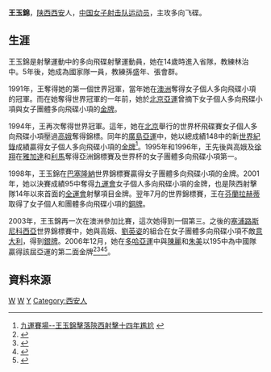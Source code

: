 '''王玉錦'''{{BD|1969年|4月27日}}，[[陕西|陕西]][[西安|西安]]人，[[中国国家射击队|中国女子射击队运动员]]，主攻多向飞碟。 

==生涯==
王玉錦是射擊運動中的多向飛碟射擊運動員，她在14歲時進入省隊，教練林治中。5年後，她成為國家隊一員，教練孫盛年、張會群。

1991年，王奪得她的第一個世界冠軍，當年她在[[澳洲|澳洲]]奪得女子個人多向飛碟小項的冠軍。而在她奪得世界冠軍的一年前，她於[[1990年亞洲運動會|北京亞運]]曾摘下女子個人多向飛碟小項與女子團體多向飛碟小項的[[金牌|金牌]]。

1994年，王再次奪得世界冠軍。這年，她在[[北京|北京]]舉行的世界杯飛碟賽女子個人多向飛碟小項壓過[[高娥|高娥]]奪得錦標。同年的[[1994年亞洲運動會|廣島亞運]]中，她以總成績148中的新[[世界紀錄|世界紀錄]]成績贏得女子個人多向飛碟小項的[[金牌|金牌]]<ref>[http://www.sportsonline.com.cn/GB/channel21/549/2447/2450/2504/20011108/45696.html 九運賽場--王玉錦擊落陝西射擊十四年尷尬] {{webarchive|url=https://web.archive.org/web/20070928002616/http://www.sportsonline.com.cn/GB/channel21/549/2447/2450/2504/20011108/45696.html |date=2007-09-28 }}</ref>。1995年和1996年，王先後與高娥及[[徐翔|徐翔]]在[[雅加達|雅加達]]和[[利馬|利馬]]奪得亞洲錦標賽及世界杯的女子團體多向飛碟小項第一。

1998年，王玉錦在[[巴塞隆納|巴塞隆納]]世界錦標賽贏得女子團體多向飛碟小項的金牌。2001年，她以決賽成績95中奪得[[九運會|九運會]]女子個人多向飛碟小項的金牌，也是陝西射擊隊14年以來首面的[[全運會|全運會]]射擊項目金牌。翌年7月的世界錦標賽，王在[[芬蘭|芬蘭]][[拉赫蒂|拉赫蒂]]取得了女子個人和團體多向飛碟小項的[[銅牌|銅牌]]。

2003年，王玉錦再一次在澳洲參加比賽，這次她得到一個第三。之後的[[塞浦路斯|塞浦路斯]][[尼科西亞|尼科西亞]]世界錦標賽中，她與高娥、[[劉英姿|劉英姿]]的組合在女子團體多向飛碟小項不敵[[意大利|意大利]]，得到[[銀牌|銀牌]]。2006年12月，她在[[2006年亞洲運動會|多哈亞運]]中與[[陳麗|陳麗]]和[[朱美|朱美]]以195中為中國隊贏得該屆亞運的第二面金牌<ref>{{cite news |title=多哈亚运全面开战 中国军团拔得头筹 |url=https://www.gmw.cn/01gmrb/2006-12/03/content_516369.htm |accessdate=2021-08-01 |work=光明网 |agency=[[光明网_(中国)|光明网]] |archive-date=2021-08-01 |archive-url=https://web.archive.org/web/20210801162151/https://www.gmw.cn/01gmrb/2006-12/03/content_516369.htm |dead-url=no }}</ref><ref>{{cite news |title=中国射手胜在自我调整 冷静陈丽弹无虚发连得两金_综合体育_NIKE新浪竞技风暴_新浪网 |url=http://sports.sina.com.cn/doha2006/o/2006-12-03/03042603872.shtml |accessdate=2021-08-01 |work=新浪体育 |archive-date=2021-08-01 |archive-url=https://web.archive.org/web/20210801083755/http://sports.sina.com.cn/doha2006/o/2006-12-03/03042603872.shtml |dead-url=no }}</ref><ref>{{cite news |title=战报：中国射击再添一金 女子多向飞碟团体夺冠 |url=http://doha2006.sohu.com/20061202/n246756797.shtml |accessdate=2021-08-01 |work=搜狐网 |agency=搜狐网 |archive-date=2021-08-01 |archive-url=https://web.archive.org/web/20210801083757/http://doha2006.sohu.com/20061202/n246756797.shtml |dead-url=no }}</ref><ref>{{cite news |title=陈丽连夺两金全因平常心 王义夫:夺冠不容易 |url=http://yayun.cctv.com/news/a/160/1002897.shtml |accessdate=2021-08-01 |work=央视网 |archive-date=2021-08-01 |archive-url=https://web.archive.org/web/20210801090319/http://yayun.cctv.com/news/a/160/1002897.shtml |dead-url=no }}</ref>。

==資料來源==
{{Reflist}}

[[Category:中國射擊運動員|W]]
[[Category:2006年亞洲運動會金牌得主|W]]
[[Category:王姓|Y]]
[[Category:西安人|Category:西安人]]